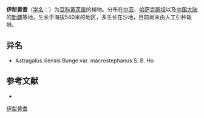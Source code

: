 {{Speciesbox
| name = 伊犁黄耆
| status = 
| status_system = 
| image =
| genus = Astragalus
| species = iliensis
| authority = Bunge in Bull.
| subdivision_ranks =[[变种|变种]]
| subdivision =
* 伊犁黄耆 ''A. i.'' var. ''iliensis''
* [[大花伊犁黄耆|大花伊犁黄耆]] ''A. i.'' var. ''macrostephanus''
}}

'''伊犁黄耆'''（[[学名|学名]]：{{lang|la|''Astragalus iliensis''}}）为[[豆科|豆科]][[黄芪属|黄芪属]]的植物。分布在[[中亚|中亚]]、[[哈萨克斯坦|哈萨克斯坦]]以及[[中国大陆|中国大陆]]的[[新疆|新疆]]等地，生长于海拔540米的地区，多生长在沙地，目前尚未由人工引种栽培。

== 异名 ==
* Astragalus iliensis Bunge var. macrostephanus S. B. Ho

== 参考文献 ==
<div class="references-small">
* {{cite web| url =http://www.bioinfo.cn/db05/KmzwSpecies.php?action=view&id=14970| title =伊犁黄耆(原变种)| work =《中国高等植物数据库全库》| publisher =中国科学院微生物研究所| author =昆明植物研究所| accessdate =2009-02-24| deadurl =yes| archiveurl =https://web.archive.org/web/20160305085852/http://www.bioinfo.cn/db05/KmzwSpecies.php?action=view&id=14970| archivedate =2016-03-05}}
</div>
{{Taxonbar|from=Q10885075}}

[[Category:黄芪属|伊犁黄耆]]


{{植物小作品}}